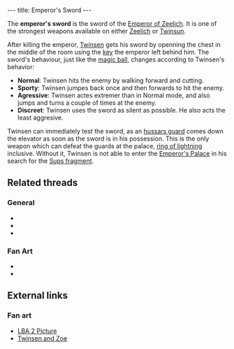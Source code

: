---
title: Emperor's Sword
---

{{twinsunica import}}{{Infobox Item
 |image=Sword.gif
 |type=weapon
 |critical=yes
 |magical=no
 |unique=yes
 |lba1=
 |lba2=yes
 |upgrades=no
 |rowposition=1
 |columnposition=7
 |effect=none
 |effectamount=
 |purpose=
 |combattype=enemies
 |powerlevel=fire
 |rate=varies behavior
 |range=none
 |damage=high
}}

The '''emperor's sword''' is the sword of the [[Emperor of Zeelich]]. It is one of the strongest weapons available on either [[Zeelich]] or [[Twinsun]].

After killing the emperor, [[Twinsen]] gets his sword by openning the chest in the middle of the room using the [[key]] the emperor left behind him. The sword's behaviour, just like the [[magic ball]], changes according to Twinsen's behavior:

* '''Normal''': Twinsen hits the enemy by walking forward and cutting.
* '''Sporty''': Twinsen jumpes back once and then forwards to hit the enemy.
* '''Agressive''': Twinsen actes extremer than in Normal mode, and also jumps and turns a couple of times at the enemy.
* '''Discreet''': Twinsen uses the sword as silent as possible. He also acts the least aggresive.

Twinsen can immediately test the sword, as an [[hussars guard]] comes down the elevator as soon as the sword is in his possession. This is the only weapon which can defeat the guards at the palace, [[ring of lightning]] inclusive. Without it, Twinsen is not able to enter the [[Emperor's Palace]] in his search for the [[Sups fragment]].

==Related threads==
===General===
* {{thread|id=9366|title=Sword on twinsun in LBA2}}
* {{thread|id=8398|title=Sword fighting}}
* {{thread|id=5693|title=Twinsen's/emperor's sword.}}

===Fan Art===
* {{thread|id=11287|title=Twinsen}}
* {{post|id=37768|title=Twinsen's son/daughter}}

==External links==
===Fan art===
* [http://www.deviantart.com/view/12986693/ LBA 2 Picture]
* [http://www.deviantart.com/view/1047280/ Twinsen and Zoe]